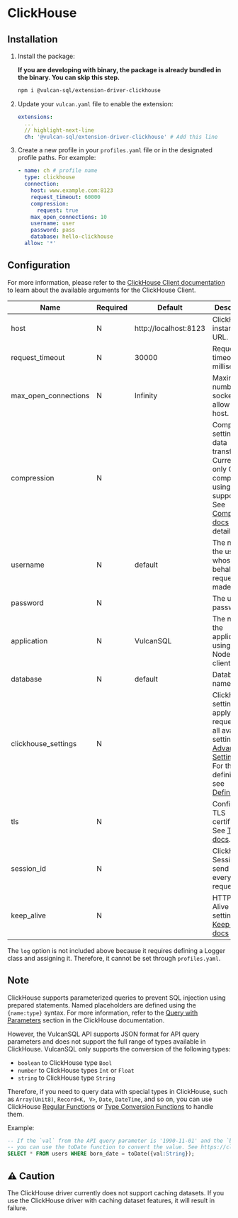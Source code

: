 # ClickHouse

## Installation

1. Install the package:

   **If you are developing with binary, the package is already bundled in the binary. You can skip this step.**

   ```bash
   npm i @vulcan-sql/extension-driver-clickhouse
   ```

2. Update your `vulcan.yaml` file to enable the extension:

   ```yaml
   extensions:
     ...
     // highlight-next-line
     ch: '@vulcan-sql/extension-driver-clickhouse' # Add this line
   ```

3. Create a new profile in your `profiles.yaml` file or in the designated profile paths. For example:

   ```yaml
   - name: ch # profile name
     type: clickhouse
     connection:
       host: www.example.com:8123
       request_timeout: 60000
       compression:
         request: true
       max_open_connections: 10
       username: user
       password: pass
       database: hello-clickhouse
     allow: '*'
   ```

## Configuration

For more information, please refer to the [ClickHouse Client documentation](https://clickhouse.com/docs/en/integrations/language-clients/nodejs) to learn about the available arguments for the ClickHouse Client.

| Name                 | Required | Default               | Description                                                                                                                                                                                                                                                            |
| -------------------- | -------- | --------------------- | ---------------------------------------------------------------------------------------------------------------------------------------------------------------------------------------------------------------------------------------------------------------------- |
| host                 | N        | http://localhost:8123 | ClickHouse instance URL.                                                                                                                                                                                                                                               |
| request_timeout      | N        | 30000                 | Request timeout in milliseconds.                                                                                                                                                                                                                                       |
| max_open_connections | N        | Infinity              | Maximum number of sockets to allow per host.                                                                                                                                                                                                                           |
| compression          | N        |                       | Compression settings for data transfer. Currently, only GZIP compression using zlib is supported. See [Compression docs](https://clickhouse.com/docs/en/integrations/language-clients/nodejs#compression) for details.                                                 |
| username             | N        | default               | The name of the user on whose behalf requests are made.                                                                                                                                                                                                                |
| password             | N        |                       | The user's password.                                                                                                                                                                                                                                                   |
| application          | N        | VulcanSQL             | The name of the application using the Node.js client.                                                                                                                                                                                                                  |
| database             | N        | default               | Database name to use.                                                                                                                                                                                                                                                  |
| clickhouse_settings  | N        |                       | ClickHouse settings to apply to all requests. For all available settings, see [Advance Settings](https://clickhouse.com/docs/en/operations/settings), and For the definition, see [Definition](https://github.com/ClickHouse/clickhouse-js/blob/0.1.1/src/settings.ts) |
| tls                  | N        |                       | Configure TLS certificates. See [TLS docs](https://clickhouse.com/docs/en/integrations/language-clients/nodejs#tls-certificates).                                                                                                                                      |
| session_id           | N        |                       | ClickHouse Session ID to send with every request.                                                                                                                                                                                                                      |
| keep_alive           | N        |                       | HTTP Keep-Alive related settings. See [Keep Alive docs](https://clickhouse.com/docs/en/integrations/language-clients/nodejs#keep-alive)                                                                                                                                |

The `log` option is not included above because it requires defining a Logger class and assigning it. Therefore, it cannot be set through `profiles.yaml`.

## Note

ClickHouse supports parameterized queries to prevent SQL injection using prepared statements. Named placeholders are defined using the `{name:type}` syntax. For more information, refer to the [Query with Parameters](https://clickhouse.com/docs/en/integrations/language-clients/nodejs#queries-with-parameters) section in the ClickHouse documentation.

However, the VulcanSQL API supports JSON format for API query parameters and does not support the full range of types available in ClickHouse. VulcanSQL only supports the conversion of the following types:

- `boolean` to ClickHouse type `Bool`
- `number` to ClickHouse types `Int` or `Float`
- `string` to ClickHouse type `String`

Therefore, if you need to query data with special types in ClickHouse, such as `Array(Unit8)`, `Record<K, V>`, `Date`, `DateTime`, and so on, you can use ClickHouse [Regular Functions](https://clickhouse.com/docs/en/sql-reference/functions) or [Type Conversion Functions](https://clickhouse.com/docs/en/sql-reference/functions/type-conversion-functions) to handle them.

Example:

```sql
-- If the `val` from the API query parameter is '1990-11-01' and the `born_date` column is of type `Date32`,
-- you can use the toDate function to convert the value. See https://clickhouse.com/docs/en/sql-reference/functions/type-conversion-functions#todate
SELECT * FROM users WHERE born_date = toDate({val:String});
```

## ⚠️ Caution

The ClickHouse driver currently does not support caching datasets. If you use the ClickHouse driver with caching dataset features, it will result in failure.
